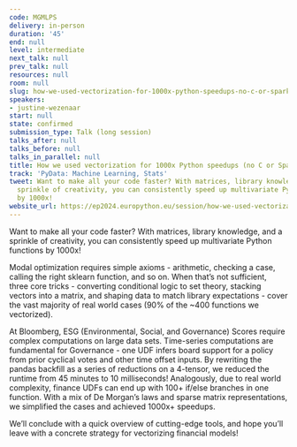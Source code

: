 ```yaml
---
code: MGMLPS
delivery: in-person
duration: '45'
end: null
level: intermediate
next_talk: null
prev_talk: null
resources: null
room: null
slug: how-we-used-vectorization-for-1000x-python-speedups-no-c-or-spark-needed
speakers:
- justine-wezenaar
start: null
state: confirmed
submission_type: Talk (long session)
talks_after: null
talks_before: null
talks_in_parallel: null
title: How we used vectorization for 1000x Python speedups (no C or Spark needed!)
track: 'PyData: Machine Learning, Stats'
tweet: Want to make all your code faster? With matrices, library knowledge, and a
  sprinkle of creativity, you can consistently speed up multivariate Python functions
  by 1000x!
website_url: https://ep2024.europython.eu/session/how-we-used-vectorization-for-1000x-python-speedups-no-c-or-spark-needed
---
```


Want to make all your code faster? With matrices, library knowledge, and a sprinkle of creativity, you can consistently speed up multivariate Python functions by 1000x!

Modal optimization requires simple axioms - arithmetic, checking a case, calling the right sklearn function, and so on. When that’s not sufficient, three core tricks - converting conditional logic to set theory, stacking vectors into a matrix, and shaping data to match library expectations - cover the vast majority of real world cases (90% of the ~400 functions we vectorized).

At Bloomberg, ESG (Environmental, Social, and Governance) Scores require complex computations on large data sets. Time-series computations are fundamental for Governance - one UDF infers board support for a policy from prior cyclical votes and other time offset inputs. By rewriting the pandas backfill as a series of reductions on a 4-tensor, we reduced the runtime from 45 minutes to 10 milliseconds! Analogously, due to real world complexity, finance UDFs can end up with 100+ if/else branches in one function. With a mix of De Morgan’s laws and sparse matrix representations, we simplified the cases and achieved 1000x+ speedups.

We’ll conclude with a quick overview of cutting-edge tools, and hope you’ll leave with a concrete strategy for vectorizing financial models!

